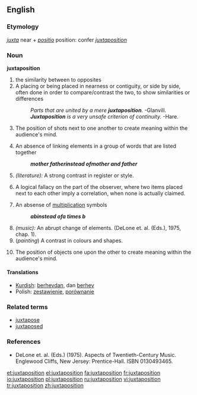 ==English==

===Etymology===
{{L.}} ''[[juxta]]'' near + ''[[positio]]'' position: confer {{F.}} ''[[juxtaposition]]''

===Noun===
'''juxtaposition'''
# the similarity between to opposites
# A placing or being placed in nearness or contiguity, or side by side, often done in order to compare/contrast the two, to show similarities or differences
#:''Parts that are united by a mere '''juxtaposition'''.''  -Glanvill.
#:'''''Juxtaposition''' is a very unsafe criterion of continuity.''  -Hare.
# {{film}} The position of shots next to one another to create meaning within the audience's mind.
# {{grammar}} An absence of linking elements in a group of words that are listed together
#: '''''mother father''' instead of '''mother and father'''''
# ''(literature):'' A strong contrast in register or style.
# {{logic}} A logical fallacy on the part of the observer, where two items placed next to each other imply a correlation, when none is actually claimed.
# {{mathematics}} An absense of [[multiplication]] symbols
#: '''''ab''' instead of '''a times b'''''
# ''(music):'' An abrupt change of elements. (DeLone et. al. (Eds.), 1975, chap. 1).
# (''painting'') A contrast in colours and shapes.
# {{photography}} The position of objects one upon the other to create meaning within the audience's mind.

====Translations====
{{top}}
*[[Kurdish]]: [[berhev|berhevdan]], dan [[berhev]]
*Polish: [[zestawienie]], [[porównanie]]
{{bottom}}

===Related terms===
*[[juxtapose]]
*[[juxtaposed]]

===References===
*DeLone et. al. (Eds.) (1975). Aspects of Twentieth-Century Music. Englewood Cliffs, New Jersey: Prentice-Hall. ISBN 0130493465.

[[et:juxtaposition]]
[[el:juxtaposition]]
[[fa:juxtaposition]]
[[fr:juxtaposition]]
[[io:juxtaposition]]
[[pl:juxtaposition]]
[[ru:juxtaposition]]
[[vi:juxtaposition]]
[[tr:juxtaposition]]
[[zh:juxtaposition]]